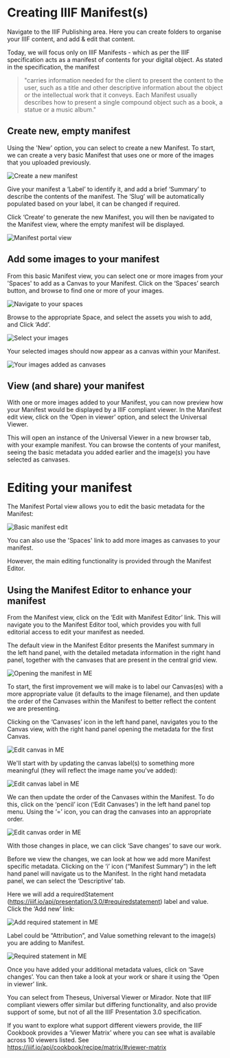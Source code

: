 # Creating IIIF Manifest(s)

Navigate to the IIIF Publishing area. Here you can create folders to organise your IIIF content, and add & edit that content.

Today, we will focus only on IIIF Manifests - which as per the IIIF specification acts as a manifest of contents for your digital object. As stated in the specification, the manifest 

> "carries information needed for the client to present the content to the user, such as a title and other descriptive information about the object or the intellectual work that it conveys. Each Manifest usually describes how to present a single compound object such as a book, a statue or a music album."

## Create new, empty manifest

Using the 'New' option, you can select to create a new Manifest. To start, we can create a very basic Manifest that uses one or more of the images that you uploaded previously.

![Create a new manifest](https://digirati-tanc-workshops.pages.dev/create-manifest-step1.PNG)

Give your manifest a ‘Label’ to identify it, and add a brief ‘Summary’ to describe the contents of the manifest. The ‘Slug’ will be automatically populated based on your label, it can be changed if required.

Click ‘Create’ to generate the new Manifest, you will then be navigated to the Manifest view, where the empty manifest will be displayed.

![Manifest portal view](https://digirati-tanc-workshops.pages.dev/create-manifest-step2.PNG)

## Add some images to your manifest

From this basic Manifest view, you can select one or more images from your 'Spaces' to add as a Canvas to your Manifest. Click on the ‘Spaces’ search button, and browse to find one or more of your images.

![Navigate to your spaces](https://digirati-tanc-workshops.pages.dev/create-manifest-step3.PNG)

Browse to the appropriate Space, and select the assets you wish to add, and Click ‘Add’.

![Select your images](https://digirati-tanc-workshops.pages.dev/create-manifest-step4.PNG)

Your selected images should now appear as a canvas within your Manifest. 

![Your images added as canvases](https://digirati-tanc-workshops.pages.dev/create-manifest-step5.PNG)

## View (and share) your manifest

With one or more images added to your Manifest, you can now preview how your Manifest would be displayed by a IIIF compliant viewer. In the Manifest edit view, click on the ‘Open in viewer’ option, and select the Universal Viewer.

This will open an instance of the Universal Viewer in a new browser tab, with your example manifest. You can browse the contents of your manifest, seeing the basic metadata you added earlier and the image(s) you have selected as canvases.

# Editing your manifest

The Manifest Portal view allows you to edit the basic metadata for the Manifest:

![Basic manifest edit](https://digirati-tanc-workshops.pages.dev/edit-manifest-step1.PNG)

You can also use the 'Spaces' link to add more images as canvases to your manifest.

However, the main editing functionality is provided through the Manifest Editor.

## Using the Manifest Editor to enhance your manifest

From the  Manifest view, click on the ‘Edit with Manifest Editor’ link. This will navigate you to the Manifest Editor tool, which provides you with full editorial access to edit your manifest as needed.

The default view in the Manifest Editor presents the Manifest summary in the left hand panel, with the detailed metadata information in the right hand panel, together with the canvases that are present in the central grid view.

![Opening the manifest in ME](https://digirati-tanc-workshops.pages.dev/edit-manifest-step2.PNG)

To start, the first improvement we will make is to label our Canvas(es) with a more appropriate value (it defaults to the image filename), and then update the order of the Canvases within the Manifest to better reflect the content we are presenting. 

Clicking on the ‘Canvases’ icon in the left hand panel, navigates you to the Canvas view, with the right hand panel opening the metadata for the first Canvas.

![Edit canvas in ME](https://digirati-tanc-workshops.pages.dev/edit-manifest-step3.PNG)

We'll start with by updating the canvas label(s) to something more meaningful (they will reflect the image name you've added):

![Edit canvas label in ME](https://digirati-tanc-workshops.pages.dev/edit-manifest-step4.PNG)

We can then update the order of the Canvases within the Manifest. To do this, click on the ‘pencil’ icon (‘Edit Canvases’) in the left hand panel top menu. Using the ‘=’ icon, you can drag the canvases into an appropriate order.

![Edit canvas order in ME](https://digirati-tanc-workshops.pages.dev/edit-manifest-step5.PNG)

With those changes in place, we can click ‘Save changes’ to save our work.

Before we view the changes, we can look at how we add more Manifest specific metadata. Clicking on the ‘i’ icon (“Manifest Summary”) in the left hand panel will navigate us to the Manifest. In the right hand metadata panel, we can select the ‘Descriptive’ tab.

Here we will add a requiredStatement (https://iiif.io/api/presentation/3.0/#requiredstatement) label and value. Click the ‘Add new’ link:

![Add required statement in ME](https://digirati-tanc-workshops.pages.dev/edit-manifest-step6.PNG)

Label could be “Attribution”, and Value something relevant to the image(s) you are adding to Manifest.

![Required statement in ME](https://digirati-tanc-workshops.pages.dev/edit-manifest-step7.PNG)

Once you have added your additional metadata values, click on ‘Save changes’. You can then take a look at your work or share it using the ‘Open in viewer’ link. 

You can select from Theseus, Universal Viewer or Mirador. Note that IIIF compliant viewers offer similar but differing functionality, and also provide support of some, but not of all the IIIF Presentation 3.0 specification.

If you want to explore what support different viewers provide, the IIIF Cookbook provides a ‘Viewer Matrix’ where you can see what is available across 10 viewers listed. See https://iiif.io/api/cookbook/recipe/matrix/#viewer-matrix 











